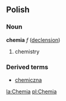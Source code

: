 ==Polish==
===Noun===
'''chemia''' ''f'' ([[Wiktionary Appendix:Polish soft feminine noun declension|declension]]) 
# chemistry

===Derived terms===
*[[chemiczna]]

[[la:Chemia]]
[[pl:Chemia]]